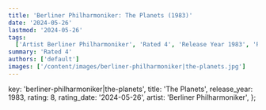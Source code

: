```yaml
---
title: 'Berliner Philharmoniker: The Planets (1983)'
date: '2024-05-26'
lastmod: '2024-05-26'
tags:
  ['Artist Berliner Philharmoniker', 'Rated 4', 'Release Year 1983', 'Release Decade 1980']
summary: 'Rated 4'
authors: ['default']
images: ['/content/images/berliner-philharmoniker|the-planets.jpg']
---
```


  key: 'berliner-philharmoniker|the-planets',
  title: 'The Planets',
  release_year: 1983,
  rating: 8,
  rating_date: '2024-05-26',
  artist: 'Berliner Philharmoniker',
};

<MusicRating data={data} />
